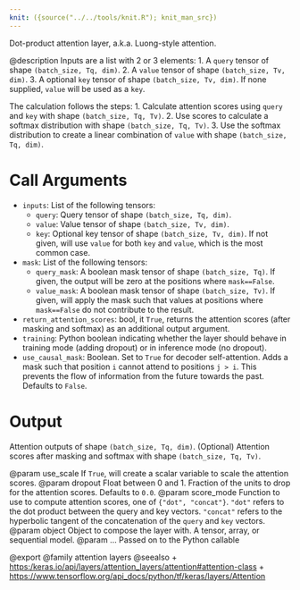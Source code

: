 ```yaml
---
knit: ({source("../../tools/knit.R"); knit_man_src})
---
```

Dot-product attention layer, a.k.a. Luong-style attention.

@description
Inputs are a list with 2 or 3 elements:
1. A `query` tensor of shape `(batch_size, Tq, dim)`.
2. A `value` tensor of shape `(batch_size, Tv, dim)`.
3. A optional `key` tensor of shape `(batch_size, Tv, dim)`. If none
    supplied, `value` will be used as a `key`.

The calculation follows the steps:
1. Calculate attention scores using `query` and `key` with shape
    `(batch_size, Tq, Tv)`.
2. Use scores to calculate a softmax distribution with shape
    `(batch_size, Tq, Tv)`.
3. Use the softmax distribution to create a linear combination of `value`
    with shape `(batch_size, Tq, dim)`.

# Call Arguments
- `inputs`: List of the following tensors:
    - `query`: Query tensor of shape `(batch_size, Tq, dim)`.
    - `value`: Value tensor of shape `(batch_size, Tv, dim)`.
    - `key`: Optional key tensor of shape `(batch_size, Tv, dim)`. If
        not given, will use `value` for both `key` and `value`, which is
        the most common case.
- `mask`: List of the following tensors:
    - `query_mask`: A boolean mask tensor of shape `(batch_size, Tq)`.
        If given, the output will be zero at the positions where
        `mask==False`.
    - `value_mask`: A boolean mask tensor of shape `(batch_size, Tv)`.
        If given, will apply the mask such that values at positions
         where `mask==False` do not contribute to the result.
- `return_attention_scores`: bool, it `True`, returns the attention scores
    (after masking and softmax) as an additional output argument.
- `training`: Python boolean indicating whether the layer should behave in
    training mode (adding dropout) or in inference mode (no dropout).
- `use_causal_mask`: Boolean. Set to `True` for decoder self-attention. Adds
    a mask such that position `i` cannot attend to positions `j > i`.
    This prevents the flow of information from the future towards the
    past. Defaults to `False`.

# Output
Attention outputs of shape `(batch_size, Tq, dim)`.
(Optional) Attention scores after masking and softmax with shape
    `(batch_size, Tq, Tv)`.

@param use_scale If `True`, will create a scalar variable to scale the
    attention scores.
@param dropout Float between 0 and 1. Fraction of the units to drop for the
    attention scores. Defaults to `0.0`.
@param score_mode Function to use to compute attention scores, one of
    `{"dot", "concat"}`. `"dot"` refers to the dot product between the
    query and key vectors. `"concat"` refers to the hyperbolic tangent
    of the concatenation of the `query` and `key` vectors.
@param object Object to compose the layer with. A tensor, array, or sequential model.
@param ... Passed on to the Python callable

@export
@family attention layers
@seealso
+ <https:/keras.io/api/layers/attention_layers/attention#attention-class>
+ <https://www.tensorflow.org/api_docs/python/tf/keras/layers/Attention>
